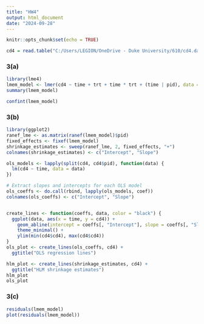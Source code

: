 ```yaml
---
title: "HW4"
output: html_document
date: "2024-09-28"
---
```


```r
knitr::opts_chunk$set(echo = TRUE)
```
```r
cd4 = read.table("C:/Users/LEGION/OneDrive - Duke University/610/cd4.dat", header = TRUE)
```
### 3(a)
```r
library(lme4)
lmem_model <- lmer(cd4 ~ time + trt + time * trt + (time | pid), data = cd4)
summary(lmem_model)
```
```r
confint(lmem_model)
```


### 3(b)
```r
library(ggplot2)
ranef_lme <- as.matrix(ranef(lmem_model)$pid)
fixed_effects <- fixef(lmem_model)
shrinkage_estimates <- sweep(ranef_lme, 2, fixed_effects, "+")
colnames(shrinkage_estimates) <- c("Intercept", "Slope")

ols_models <- lapply(split(cd4, cd4$pid), function(data) {
  lm(cd4 ~ time, data = data)
})

# Extract slopes and intercepts for each OLS model
ols_coeffs <- do.call(rbind, lapply(ols_models, coef))
colnames(ols_coeffs) <- c("Intercept", "Slope")


create_lines <- function(coeffs, data, color = "black") {
  ggplot(data, aes(x = time, y = cd4)) +
    geom_abline(intercept = coeffs[, "Intercept"], slope = coeffs[, "Slope"], color = color) +
    theme_minimal() +
    ylim(min(cd4$cd4), max(cd4$cd4))
}
ols_plot <- create_lines(ols_coeffs, cd4) +
  ggtitle("OLS regression lines")

hlm_plot <- create_lines(shrinkage_estimates, cd4) +
  ggtitle("HLM shrinkage estimates")
hlm_plot
ols_plot
```
### 3(c)
```r
residuals(lmem_model)
plot(residuals(lmem_model))
```

